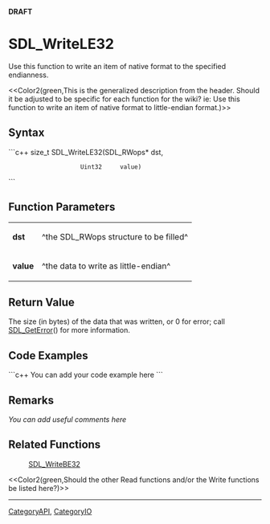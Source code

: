 <!-- pragma section-numbers off -->
<!-- pragma disable-camelcase -->
'''DRAFT'''

= SDL_WriteLE32 =
Use this function to write an item of native format to the specified endianness.

<<Color2(green,This is the generalized description from the header.  Should it be adjusted to be specific for each function for the wiki?  ie: Use this function to write an item of native format to little-endian format.)>>


== Syntax ==
```c++
size_t SDL_WriteLE32(SDL_RWops* dst,
                     Uint32     value)
```

== Function Parameters ==
{|
|'''dst'''
|^the SDL_RWops structure to be filled^
|-
|'''value'''
|^the data to write as little-endian^
|}

== Return Value ==
The size (in bytes) of the data that was written, or 0 for error; call [[SDL_GetError]]() for more information.

== Code Examples ==
```c++
You can add your code example here
```

== Remarks ==
''You can add useful comments here''

== Related Functions ==
:[[SDL_WriteBE32]]
<<Color2(green,Should the other Read functions and/or the Write functions be listed here?)>>

----
[[CategoryAPI]], [[CategoryIO]]
